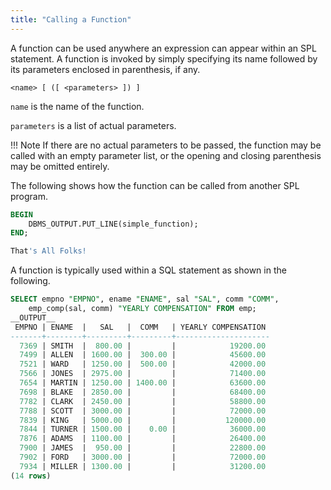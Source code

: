```yaml
---
title: "Calling a Function"
---
```


<div id="calling_a_function" class="registered_link"></div>

A function can be used anywhere an expression can appear within an SPL statement. A function is invoked by simply specifying its name followed by its parameters enclosed in parenthesis, if any.

```text
<name> [ ([ <parameters> ]) ]
```

`name` is the name of the function. 

`parameters` is a list of actual parameters.

!!! Note
    If there are no actual parameters to be passed, the function may be called with an empty parameter list, or the opening and closing parenthesis may be omitted entirely.

The following shows how the function can be called from another SPL program.

```sql
BEGIN
    DBMS_OUTPUT.PUT_LINE(simple_function);
END;

That's All Folks!
```

A function is typically used within a SQL statement as shown in the following.

```sql
SELECT empno "EMPNO", ename "ENAME", sal "SAL", comm "COMM",
    emp_comp(sal, comm) "YEARLY COMPENSATION" FROM emp;
__OUTPUT__
 EMPNO | ENAME  |   SAL   |  COMM   | YEARLY COMPENSATION
-------+--------+---------+---------+---------------------
  7369 | SMITH  |  800.00 |         |            19200.00
  7499 | ALLEN  | 1600.00 |  300.00 |            45600.00
  7521 | WARD   | 1250.00 |  500.00 |            42000.00
  7566 | JONES  | 2975.00 |         |            71400.00
  7654 | MARTIN | 1250.00 | 1400.00 |            63600.00
  7698 | BLAKE  | 2850.00 |         |            68400.00
  7782 | CLARK  | 2450.00 |         |            58800.00
  7788 | SCOTT  | 3000.00 |         |            72000.00
  7839 | KING   | 5000.00 |         |           120000.00
  7844 | TURNER | 1500.00 |    0.00 |            36000.00
  7876 | ADAMS  | 1100.00 |         |            26400.00
  7900 | JAMES  |  950.00 |         |            22800.00
  7902 | FORD   | 3000.00 |         |            72000.00
  7934 | MILLER | 1300.00 |         |            31200.00
(14 rows)
```
